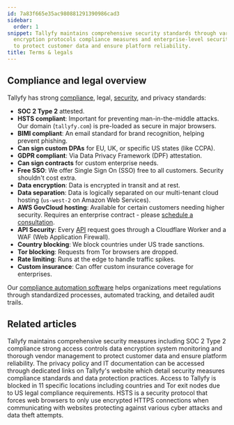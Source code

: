 ```yaml
---
id: 7a83f665e35ac980881291390986cad3
sidebar:
  order: 1
snippet: Tallyfy maintains comprehensive security standards through various certifications
  encryption protocols compliance measures and enterprise-level security features
  to protect customer data and ensure platform reliability.
title: Terms & legals
---
```


## Compliance and legal overview

Tallyfy has strong [compliance](/products/pro/compliance/), legal, [security](/products/pro/compliance/), and privacy standards:

* **SOC 2 Type 2** attested.
* **HSTS compliant**: Important for preventing man-in-the-middle attacks. Our domain (`tallyfy.com`) is pre-loaded as secure in major browsers.
* **BIMI compliant**: An email standard for brand recognition, helping prevent phishing.
* **Can sign custom DPAs** for EU, UK, or specific US states (like CCPA).
* **GDPR compliant**: Via Data Privacy Framework (DPF) attestation.
* **Can sign contracts** for custom enterprise needs.
* **Free SSO**: We offer Single Sign On (SSO) free to all customers. Security shouldn't cost extra.
* **Data encryption**: Data is encrypted in transit and at rest.
* **Data separation**: Data is logically separated on our multi-tenant cloud hosting (`us-west-2` on Amazon Web Services).
* **AWS GovCloud hosting**: Available for certain customers needing higher security. Requires an enterprise contract - please [schedule a consultation](https://tallyfy.com/booking/).
* **API Security**: Every [API](/products/pro/integrations/open-api/) request goes through a Cloudflare Worker and a WAF (Web Application Firewall).
* **Country blocking**: We block countries under US trade sanctions.
* **Tor blocking**: Requests from Tor browsers are dropped.
* **Rate limiting**: Runs at the edge to handle traffic spikes.
* **Custom insurance**: Can offer custom insurance coverage for enterprises.

Our [compliance automation software](https://tallyfy.com/solutions/compliance-automation-software/) helps organizations meet regulations through standardized processes, automated tracking, and detailed audit trails.


<PageTree />


## Related articles
<CardGrid>
<LinkTitleCard header="<b>Pro > Compliance</b>" href="/products/pro/compliance/" > Tallyfy maintains comprehensive security measures including SOC 2 Type 2 compliance strong access controls data encryption system monitoring and thorough vendor management to protect customer data and ensure platform reliability. </LinkTitleCard>
<LinkTitleCard header="<b>Terms Legals > Tallyfy's privacy policy</b>" href="/products/pro/miscellaneous/terms-legals/where-can-i-find-tallyfys-privacy-policy/" > The privacy policy and IT documentation can be accessed through dedicated links on Tallyfy's website which detail security measures compliance standards and data protection practices. </LinkTitleCard>
<LinkTitleCard header="<b>Terms Legals > Country restrictions</b>" href="/products/pro/miscellaneous/terms-legals/is-your-country-blocked-from-using-tallyfy/" > Access to Tallyfy is blocked in 11 specific locations including countries and Tor exit nodes due to US legal compliance requirements. </LinkTitleCard>
<LinkTitleCard header="<b>Compliance > How Tallyfy uses HTTP Strict Transport Security (HSTS)</b>" href="/products/pro/compliance/hsts-compliance/" > HSTS is a security protocol that forces web browsers to only use encrypted HTTPS connections when communicating with websites protecting against various cyber attacks and data theft attempts. </LinkTitleCard>
</CardGrid>